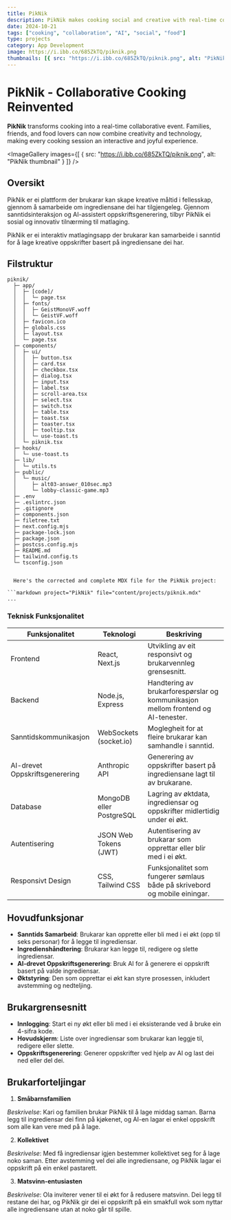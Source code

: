 ```yaml
---
title: PikNik
description: PikNik makes cooking social and creative with real-time collaboration and AI-assisted recipes.
date: 2024-10-21
tags: ["cooking", "collaboration", "AI", "social", "food"]
type: projects
category: App Development
image: https://i.ibb.co/685ZkTQ/piknik.png
thumbnails: [{ src: "https://i.ibb.co/685ZkTQ/piknik.png", alt: "PikNik thumbnail" }]
---
```



# PikNik - Collaborative Cooking Reinvented

**PikNik** transforms cooking into a real-time collaborative event. Families, friends, and food lovers can now combine creativity and technology, making every cooking session an interactive and joyful experience.

<ImageGallery
  images={[
    { src: "https://i.ibb.co/685ZkTQ/piknik.png", alt: "PikNik thumbnail" }
  ]}
/>

## Oversikt

PikNik er ei plattform der brukarar kan skape kreative måltid i fellesskap, gjennom å samarbeide om ingrediensane dei har tilgjengeleg. Gjennom sanntidsinteraksjon og AI-assistert oppskriftsgenerering, tilbyr PikNik ei sosial og innovativ tilnærming til matlaging.

PikNik er ei interaktiv matlagingsapp der brukarar kan samarbeide i sanntid for å lage kreative oppskrifter basert på ingrediensane dei har.

## Filstruktur

```plaintext
piknik/
  ├─ app/
  │  ├─ [code]/
  │  │  └─ page.tsx
  │  ├─ fonts/
  │  │  ├─ GeistMonoVF.woff
  │  │  └─ GeistVF.woff
  │  ├─ favicon.ico
  │  ├─ globals.css
  │  ├─ layout.tsx
  │  └─ page.tsx
  ├─ components/
  │  ├─ ui/
  │  │  ├─ button.tsx
  │  │  ├─ card.tsx
  │  │  ├─ checkbox.tsx
  │  │  ├─ dialog.tsx
  │  │  ├─ input.tsx
  │  │  ├─ label.tsx
  │  │  ├─ scroll-area.tsx
  │  │  ├─ select.tsx
  │  │  ├─ switch.tsx
  │  │  ├─ table.tsx
  │  │  ├─ toast.tsx
  │  │  ├─ toaster.tsx
  │  │  ├─ tooltip.tsx
  │  │  └─ use-toast.ts
  │  └─ piknik.tsx
  ├─ hooks/
  │  └─ use-toast.ts
  ├─ lib/
  │  └─ utils.ts
  ├─ public/
  │  └─ music/
  │     ├─ alt03-answer_010sec.mp3
  │     └─ lobby-classic-game.mp3
  ├─ .env
  ├─ .eslintrc.json
  ├─ .gitignore
  ├─ components.json
  ├─ filetree.txt
  ├─ next.config.mjs
  ├─ package-lock.json
  ├─ package.json
  ├─ postcss.config.mjs
  ├─ README.md
  ├─ tailwind.config.ts
  └─ tsconfig.json
	

  Here's the corrected and complete MDX file for the PikNik project:

```markdown project="PikNik" file="content/projects/piknik.mdx"
...
```

### Teknisk Funksjonalitet

| **Funksjonalitet** | **Teknologi** | **Beskriving**
|-----|-----|-----
| Frontend | React, Next.js | Utvikling av eit responsivt og brukarvennleg grensesnitt.
| Backend | Node.js, Express | Handtering av brukarforespørslar og kommunikasjon mellom frontend og AI-tenester.
| Sanntidskommunikasjon | WebSockets (socket.io) | Moglegheit for at fleire brukarar kan samhandle i sanntid.
| AI-drevet Oppskriftsgenerering | Anthropic API | Generering av oppskrifter basert på ingrediensane lagt til av brukarane.
| Database | MongoDB eller PostgreSQL | Lagring av øktdata, ingrediensar og oppskrifter midlertidig under ei økt.
| Autentisering | JSON Web Tokens (JWT) | Autentisering av brukarar som opprettar eller blir med i ei økt.
| Responsivt Design | CSS, Tailwind CSS | Funksjonalitet som fungerer sømlaus både på skrivebord og mobile einingar.


## Hovudfunksjonar

- **Sanntids Samarbeid**: Brukarar kan opprette eller bli med i ei økt (opp til seks personar) for å legge til ingrediensar.
- **Ingredienshåndtering**: Brukarar kan legge til, redigere og slette ingrediensar.
- **AI-drevet Oppskriftsgenerering**: Bruk AI for å generere ei oppskrift basert på valde ingrediensar.
- **Øktstyring**: Den som opprettar ei økt kan styre prosessen, inkludert avstemming og nedteljing.


## Brukargrensesnitt

- **Innlogging**: Start ei ny økt eller bli med i ei eksisterande ved å bruke ein 4-sifra kode.
- **Hovudskjerm**: Liste over ingrediensar som brukarar kan leggje til, redigere eller slette.
- **Oppskriftsgenerering**: Generer oppskrifter ved hjelp av AI og last dei ned eller del dei.


## Brukarforteljingar

1. **Småbarnsfamilien**

*Beskrivelse*: Kari og familien brukar PikNik til å lage middag saman. Barna legg til ingrediensar dei finn på kjøkenet, og AI-en lagar ei enkel oppskrift som alle kan vere med på å lage.


2. **Kollektivet**

*Beskrivelse*: Med få ingrediensar igjen bestemmer kollektivet seg for å lage noko saman. Etter avstemming vel dei alle ingrediensane, og PikNik lagar ei oppskrift på ein enkel pastarett.


3. **Matsvinn-entusiasten**

*Beskrivelse*: Ola inviterer vener til ei økt for å redusere matsvinn. Dei legg til restane dei har, og PikNik gir dei ei oppskrift på ein smakfull wok som nyttar alle ingrediensane utan at noko går til spille.


